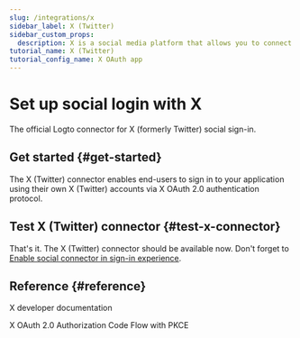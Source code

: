 ```yaml
---
slug: /integrations/x
sidebar_label: X (Twitter)
sidebar_custom_props:
  description: X is a social media platform that allows you to connect with friends and family.
tutorial_name: X (Twitter)
tutorial_config_name: X OAuth app
---
```




# Set up social login with X

The official Logto connector for X (formerly Twitter) social sign-in.

<GuideTip />

## Get started \{#get-started}

The X (Twitter) connector enables end-users to sign in to your application using their own X (Twitter) accounts via X OAuth 2.0 authentication protocol.

<Integration />

## Test X (Twitter) connector \{#test-x-connector}

That's it. The X (Twitter) connector should be available now. Don't forget to [Enable social connector in sign-in experience](/connectors/social-connectors/#enable-social-sign-in).

## Reference \{#reference}

<Url href="https://developer.x.com/en/docs">X developer documentation</Url>

<Url href="https://developer.x.com/en/docs/authentication/oauth-2-0/authorization-code">
  X OAuth 2.0 Authorization Code Flow with PKCE
</Url>
